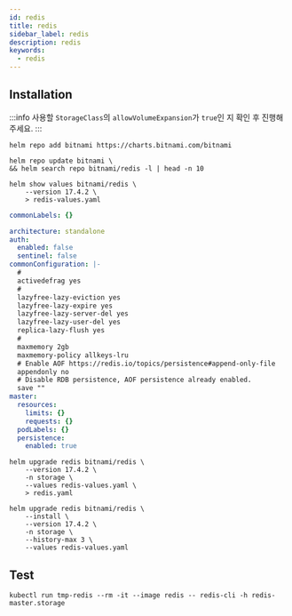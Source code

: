 ```yaml
---
id: redis
title: redis
sidebar_label: redis
description: redis
keywords:
  - redis
---
```


## Installation

:::info
사용할 `StorageClass`의 `allowVolumeExpansion`가 `true`인 지 확인 후 진행해주세요.
:::

```shell
helm repo add bitnami https://charts.bitnami.com/bitnami
```

```shell
helm repo update bitnami \
&& helm search repo bitnami/redis -l | head -n 10
```

```shell
helm show values bitnami/redis \
    --version 17.4.2 \
    > redis-values.yaml
```

```yaml title="redis-value.yaml"
commonLabels: {}

architecture: standalone
auth:
  enabled: false
  sentinel: false
commonConfiguration: |-
  #
  activedefrag yes
  #
  lazyfree-lazy-eviction yes
  lazyfree-lazy-expire yes
  lazyfree-lazy-server-del yes
  lazyfree-lazy-user-del yes
  replica-lazy-flush yes
  #
  maxmemory 2gb
  maxmemory-policy allkeys-lru
  # Enable AOF https://redis.io/topics/persistence#append-only-file
  appendonly no
  # Disable RDB persistence, AOF persistence already enabled.
  save ""
master:
  resources:
    limits: {}
    requests: {}
  podLabels: {}
  persistence:
    enabled: true
```

```shell
helm upgrade redis bitnami/redis \
    --version 17.4.2 \
    -n storage \
    --values redis-values.yaml \
    > redis.yaml
```

```shell
helm upgrade redis bitnami/redis \
    --install \
    --version 17.4.2 \
    -n storage \
    --history-max 3 \
    --values redis-values.yaml
```

## Test

```shell
kubectl run tmp-redis --rm -it --image redis -- redis-cli -h redis-master.storage
```

